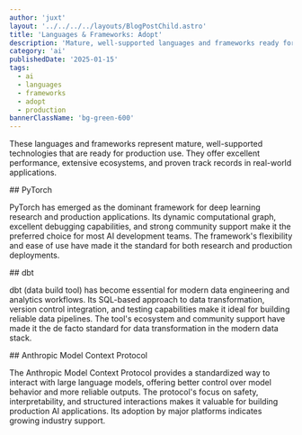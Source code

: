 ```yaml
---
author: 'juxt'
layout: '../../../../layouts/BlogPostChild.astro'
title: 'Languages & Frameworks: Adopt'
description: 'Mature, well-supported languages and frameworks ready for production use'
category: 'ai'
publishedDate: '2025-01-15'
tags:
  - ai
  - languages
  - frameworks
  - adopt
  - production
bannerClassName: 'bg-green-600'
---
```


These languages and frameworks represent mature, well-supported technologies that are ready for production use. They offer excellent performance, extensive ecosystems, and proven track records in real-world applications.

<div data-radar='true' data-meta='{"label":"PyTorch"}' />
## PyTorch

PyTorch has emerged as the dominant framework for deep learning research and production applications. Its dynamic computational graph, excellent debugging capabilities, and strong community support make it the preferred choice for most AI development teams. The framework's flexibility and ease of use have made it the standard for both research and production deployments.

<div data-radar='true' data-meta='{"label":"dbt"}' />
## dbt

dbt (data build tool) has become essential for modern data engineering and analytics workflows. Its SQL-based approach to data transformation, version control integration, and testing capabilities make it ideal for building reliable data pipelines. The tool's ecosystem and community support have made it the de facto standard for data transformation in the modern data stack.

<div
  data-radar='true'
  data-meta='{"label":"Anthropic Model Context Protocol"}'
/>
## Anthropic Model Context Protocol

The Anthropic Model Context Protocol provides a standardized way to interact with large language models, offering better control over model behavior and more reliable outputs. The protocol's focus on safety, interpretability, and structured interactions makes it valuable for building production AI applications. Its adoption by major platforms indicates growing industry support.
